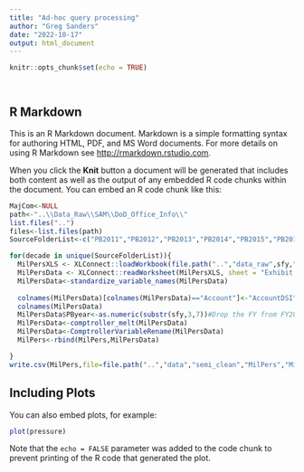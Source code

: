 ```yaml
---
title: "Ad-hoc query processing"
author: "Greg Sanders"
date: "2022-10-17"
output: html_document
---
```


```r
knitr::opts_chunk$set(echo = TRUE)




```

## R Markdown

This is an R Markdown document. Markdown is a simple formatting syntax for authoring HTML, PDF, and MS Word documents. For more details on using R Markdown see <http://rmarkdown.rstudio.com>.

When you click the **Knit** button a document will be generated that includes both content as well as the output of any embedded R code chunks within the document. You can embed an R code chunk like this:

```r
MajCom<-NULL
path<-"..\\Data_Raw\\SAM\\DoD_Office_Info\\"
list.files("..")
files<-list.files(path) 
SourceFolderList<-c("PB2011","PB2012","PB2013","PB2014","PB2015","PB2016","PB2017","PB2018","PB2019","PB2020","PB2021","PB2022","PB2023")

for(decade in unique(SourceFolderList)){
  MilPersXLS <- XLConnect::loadWorkbook(file.path("..","data_raw",sfy,"m1.xlsx"))
  MilPersData <- XLConnect::readWorksheet(MilPersXLS, sheet = "Exhibit M-1", header=TRUE,startRow=2)
  MilPersData<-standardize_variable_names(MilPersData)
  
  colnames(MilPersData)[colnames(MilPersData)=="Account"]<-"AccountDSI"
  colnames(MilPersData)
  MilPersData$PByear<-as.numeric(substr(sfy,3,7))#Drop the FY from FY20XX
  MilPersData<-comptroller_melt(MilPersData)
  MilPersData<-ComptrollerVariableRename(MilPersData)
  MilPers<-rbind(MilPers,MilPersData)

}
write.csv(MilPers,file=file.path("..","data","semi_clean","MilPers","MilPers.csv"))

```

## Including Plots

You can also embed plots, for example:

```r
plot(pressure)
```

Note that the `echo = FALSE` parameter was added to the code chunk to prevent printing of the R code that generated the plot.
